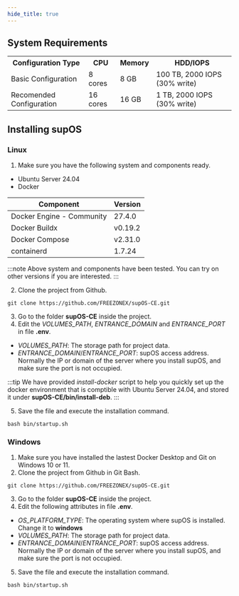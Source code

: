 ```yaml
---
hide_title: true
---
```


## System Requirements

<table>
  <tr>
    <th>Configuration Type</th>
    <th>CPU</th>
    <th>Memory</th>
    <th>HDD/IOPS</th>
  </tr>
  <tr>
    <td>Basic Configuration</td>
    <td>8 cores</td>
    <td>8 GB</td>
    <td>100 TB, 2000 IOPS (30% write)</td>
  </tr>
  <tr>
    <td>Recomended Configuration</td>
    <td>16 cores</td>
    <td>16 GB</td>
    <td>1 TB, 2000 IOPS (30% write)</td>
  </tr>
</table>

## Installing supOS
### Linux
1. Make sure you have the following system and components ready.
- Ubuntu Server 24.04
- Docker

<table>
<thead>
<tr>
<th>Component</th>
<th>Version</th>
</tr>
</thead>
<tbody>
<tr>
<td>Docker Engine - Community</td>
<td>27.4.0</td>
</tr>
<tr>
<td>Docker Buildx</td>
<td>v0.19.2</td>
</tr>
<tr>
<td>Docker Compose</td>
<td>v2.31.0</td>
</tr>
<tr>
<td>containerd</td>
<td>1.7.24</td>
</tr>
</tbody>
</table>

:::note
Above system and components have been tested. You can try on other versions if you are interested.
:::

2. Clone the project from Github.
```
git clone https://github.com/FREEZONEX/supOS-CE.git
```

3. Go to the folder **supOS-CE** inside the project.
4. Edit the *VOLUMES_PATH*, *ENTRANCE_DOMAIN* and *ENTRANCE_PORT* in file **.env**.
- *VOLUMES_PATH*: The storage path for project data.
- *ENTRANCE_DOMAIN*/*ENTRANCE_PORT*: supOS access address. Normally the IP or domain of the server where you install supOS, and make sure the port is not occupied.

:::tip
We have provided *install-docker* script to help you quickly set up the docker environment that is comptible with Ubuntu Server 24.04, and stored it under **supOS-CE/bin/install-deb**.
:::

5. Save the file and execute the installation command.
```
bash bin/startup.sh
```

### Windows

1. Make sure you have installed the lastest Docker Desktop and Git on Windows 10 or 11.
2. Clone the project from Github in Git Bash.
```
git clone https://github.com/FREEZONEX/supOS-CE.git
```
3. Go to the folder **supOS-CE** inside the project.
4. Edit the following attributes in file **.env**.
- *OS_PLATFORM_TYPE*: The operating system where supOS is installed. Change it to **windows**
- *VOLUMES_PATH*: The storage path for project data.
- *ENTRANCE_DOMAIN*/*ENTRANCE_PORT*: supOS access address. Normally the IP or domain of the server where you install supOS, and make sure the port is not occupied.
5. Save the file and execute the installation command.
```
bash bin/startup.sh
```

